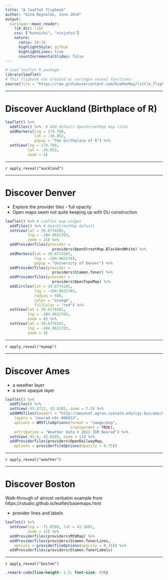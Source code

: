 ```yaml
---
title: "A leaflet flipbook"
author: "Gina Reynolds, June 2019"
output:
  xaringan::moon_reader:
    lib_dir: libs
    css: ["kunoichi", "ninjutsu"]
    nature:
      ratio: 16:10
      highlightStyle: github
      highlightLines: true
      countIncrementalSlides: false
---
```


```r
# Load leaflet R package
library(leaflet)
# This flipbook was created w/ xaringan reveal functions:
source(file = "https://raw.githubusercontent.com/EvaMaeRey/little_flipbooks_library/master/xaringan_reveal_parenthetical.R")

```


---

# Discover Auckland (Birthplace of R)


```r
leaflet() %>%
  addTiles() %>%  # Add default OpenStreetMap map tiles
  addMarkers(lng = 174.768, 
             lat = -36.852, 
             popup = "The birthplace of R") %>% 
  setView(lng = 174.768, 
          lat = -36.852,
          zoom = 4)
```

---

`r apply_reveal("auckland")`


---

# Discover Denver 

- Explore the provider tiles - full opacity 
- Open maps seem not quite keeping up with DU construction

```r
leaflet() %>% # Leaflet map widget
  addTiles() %>% # OpenStreetMap default
  setView(lat = 39.6774101, 
          lng = -104.9621703, 
          zoom = 15) %>% 
  addProviderTiles(provider =
                     providers$OpenStreetMap.BlackAndWhite) %>% 
  addMarkers(lat = 39.6774101,
             lng = -104.9621703, 
             popup = "University of Denver") %>% 
  addProviderTiles(provider =
                     providers$Stamen.Toner) %>% 
  addProviderTiles(provider =
                     providers$OpenTopoMap) %>%
  addCircles(lat = 39.6774101,
             lng = -104.9621703,
             radius = 500,
             color = "orange",
             fillColor = "red") %>% 
  setView(lat = 39.6774101,
          lng = -104.9621703,
          zoom = 8) %>% 
  setView(lat = 39.6774101,
          lng = -104.9621703,
          zoom = 4)
```


---

`r apply_reveal("mymap")`

---



# Discover Ames


- a weather layer
- a semi opaque layer



```r
leaflet() %>% 
  addTiles() %>% 
  setView(-93.3712, 42.0205, zoom = 7.5) %>%
  addWMSTiles(baseUrl = "http://mesonet.agron.iastate.edu/cgi-bin/wms/nexrad/n0r.cgi",
    layers = "nexrad-n0r-900913",
    options = WMSTileOptions(format = "image/png", 
                             transparent = TRUE),
    attribution = "Weather data © 2012 IEM Nexrad") %>% 
  setView(-93.6, 42.0205, zoom = 11) %>%
  addProviderTiles(providers$OpenRailwayMap,
    options = providerTileOptions(opacity = 0.75))
```


---

`r apply_reveal("weather")`


---

# Discover Boston

Walk-through of almost verbatim example from https://rstudio.github.io/leaflet/basemaps.html

- provider lines and labels

```r
leaflet() %>% 
  setView(lng = -71.0589, lat = 42.3601, 
          zoom = 12) %>% 
  addProviderTiles(providers$MtbMap) %>%
  addProviderTiles(providers$Stamen.TonerLines,
    options = providerTileOptions(opacity = 0.35)) %>%
  addProviderTiles(providers$Stamen.TonerLabels)
```


---

`r apply_reveal("boston")`


```css
.remark-code{line-height: 1.5; font-size: 65%}
```

